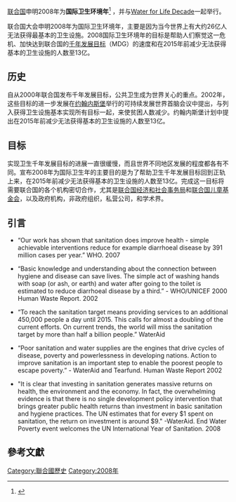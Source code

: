 [[联合国|联合国]]申明2008年为'''国际卫生环境年'''<ref name="UN_ARES61192_page2">{{UN document |docid=A-RES-61-192 |type=Resolution |body=General Assembly |session=61 |resolution_number=192 |highlight=rect_220,490_733,518 |page=2 |accessdate=2007-11-13|date=[[20_December|20 December]] 2006}}</ref> ，并与[[Water_for_Life_Decade|Water for Life Decade]]一起举行。

联合国大会申明2008年为国际卫生环境年，主要是因为当今世界上有大约26亿人无法获得最基本的卫生设施。2008国际卫生环境年的目标是帮助人们察觉这一危机、加快达到联合国的[[千年发展目标|千年发展目标]]（MDG）的速度和在2015年前减少无法获得基本的卫生设施的人数至13亿。

==历史==
自从2000年联合国发布千年发展目标，公共卫生成为世界关心的重点。2002年，这些目标的进一步发展在[[约翰内斯堡|约翰内斯堡]]举行的可持续发展世界首脑会议中提出，与列入获得卫生设施基本实现所有目标一起，来使贫困人数减少。约翰内斯堡计划中提出在2015年前减少无法获得基本的卫生设施的人数至13亿。

==目标==
实现卫生千年发展目标的进展一直很缓慢，而且世界不同地区发展的程度都各有不同。宣布2008年为国际卫生年的主要目的是为了帮助卫生千年发展目标回到正轨上来，在2015年前减少无法获得基本的卫生设施的人数至13亿。完成这一目标将需要联合国的各个机构密切合作，尤其是[[联合国经济和社会事务局|联合国经济和社会事务局]]和[[联合国儿童基金会|联合国儿童基金会]]，以及政府机构，非政府组织，私营公司，和学术界。 

==引言==
*“Our work has shown that sanitation does improve health - simple achievable interventions reduce for example diarrhoeal disease by 391 million cases per year.” WHO. 2007

*“Basic knowledge and understanding about the connection between hygiene and disease can save lives. The simple act of washing hands with soap (or ash, or earth) and water after going to the toilet is estimated to reduce diarrhoeal disease by a third.” - WHO/UNICEF 2000 Human Waste Report. 2002

*“To reach the sanitation target means providing services to an additional 450,000 people a day until 2015. This calls for almost a doubling of the current efforts. On current trends, the world will miss the sanitation target by more than half a billion people.” WaterAid 

*“Poor sanitation and water supplies are the engines that drive cycles of disease, poverty and powerlessness in developing nations.  Action to improve sanitation is an important step to enable the poorest people to escape poverty.”  - WaterAid and Tearfund. Human Waste Report 2002

*"It is clear that investing in sanitation generates massive returns on health, the environment and the economy. In fact, the overwhelming evidence is that there is no single development policy intervention that brings greater public health returns than investment in basic sanitation and hygiene practices. The UN estimates that for every $1 spent on sanitation, the return on investment is around $9." -WaterAid. End Water Poverty event welcomes the UN International Year of Sanitation. 2008


== 參考文獻 ==
{{reflist}}

{{聯合國國際年}}

[[Category:聯合國歷史|Category:聯合國歷史]]
[[Category:2008年|Category:2008年]]